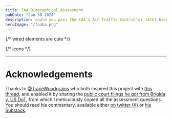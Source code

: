 ```yaml
---
title: FAA Biographical Assessment
pubDate: "Jan 30 2024"
description: could you pass the FAA's Air Traffic Controller (ATC) biographical assessment?
heroImage: "/faaba.png"
---
```


{/* wired elements are cute */}

<script
  crossorigin
  type="module"
  src="https://unpkg.com/wired-elements?module"
></script>

{/* icons */}

<link
  href="https://fonts.googleapis.com/icon?family=Material+Icons"
  rel="stylesheet"
/>


<Switcher client:idle />

---

# Acknowledgements

Thanks to [@TraceWoodgrains](https://twitter.com/tracewoodgrains) who both inspired this project with [this thread](https://twitter.com/tracewoodgrains/status/1752197404768571629), and enabled it by sharing the [public court filings he got from Brigida v. US DoT](https://drive.google.com/drive/folders/17Vi9dDtZvbwHDafrygRGYcG888f-6PDs), from which I meticulously copied all the assessment questions. You should read his commentary, available either [on twitter (X)](https://twitter.com/tracewoodgrains/status/1752091831095939471) or [his Substack](https://www.tracingwoodgrains.com/p/the-faas-hiring-scandal-a-quick-overview).
